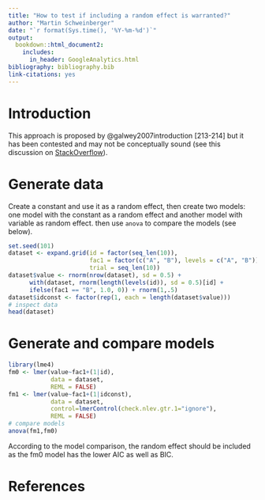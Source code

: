 ```yaml
---
title: "How to test if including a random effect is warranted?"
author: "Martin Schweinberger"
date: "`r format(Sys.time(), '%Y-%m-%d')`"
output:
  bookdown::html_document2: 
    includes:
      in_header: GoogleAnalytics.html
bibliography: bibliography.bib
link-citations: yes
---
```


# Introduction{-}

This approach is proposed by  @galwey2007introduction[213-214] but it has been contested and may not be conceptually sound (see this discussion on [StackOverflow](https://stats.stackexchange.com/questions/56150/how-can-i-test-whether-a-random-effect-is-significant)).

# Generate data{-}

Create a constant and use it as a random effect, then create two models: one model with the constant as a random effect and  another model with variable as random effect. then use `anova` to compare the models (see below).

```r
set.seed(101)
dataset <- expand.grid(id = factor(seq_len(10)), 
                       fac1 = factor(c("A", "B"), levels = c("A", "B")), 
                       trial = seq_len(10))
dataset$value <- rnorm(nrow(dataset), sd = 0.5) +
      with(dataset, rnorm(length(levels(id)), sd = 0.5)[id] +
      ifelse(fac1 == "B", 1.0, 0)) + rnorm(1,.5)
dataset$idconst <- factor(rep(1, each = length(dataset$value)))
# inspect data
head(dataset)
```

# Generate and compare models{-}

```r
library(lme4)
fm0 <- lmer(value~fac1+(1|id), 
            data = dataset, 
            REML = FALSE)
fm1 <- lmer(value~fac1+(1|idconst), 
            data = dataset, 
            control=lmerControl(check.nlev.gtr.1="ignore"), 
            REML = FALSE)
# compare models
anova(fm1,fm0)
```

According to the model comparison, the random effect should be included as  the fm0 model has the lower AIC as well as BIC.

# References{-}
